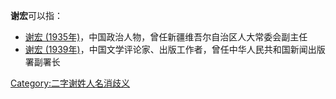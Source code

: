 '''谢宏'''可以指：
* [[谢宏_(1935年)|谢宏 (1935年)]]，中国政治人物，曾任新疆维吾尔自治区人大常委会副主任
* [[谢宏_(1939年)|谢宏 (1939年)]]，中国文学评论家、出版工作者，曾任中华人民共和国新闻出版署副署长

{{disambig}}

[[Category:二字谢姓人名消歧义|Category:二字谢姓人名消歧义]]